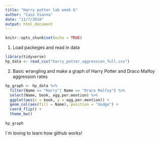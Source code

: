 ```yaml
---
title: "Harry potter lab week 6"
author: "Caio Vianna"
date: "11/7/2018"
output: html_document
---
```


```r
knitr::opts_chunk$set(echo = TRUE)
```

1. Load packeges and read in data

```r

library(tidyverse)
hp_data <- read_csv("harry_potter_aggression_full.csv")

```

2. Basic wrangling and make a graph of Harry Potter and Draco Malfoy aggression rates

```r

hp_graph <- hp_data %>% 
  filter(Name == "Harry"| Name == "Draco Malfoy") %>% 
  select(Name, book, agg.per.mention) %>% 
  ggplot(aes(x = book, y = agg.per.mention)) +
  geom_col(aes(fill = Name), position = "dodge") +
  coord_flip() +
  theme_bw()
  
hp_graph

```

I`m loving to learn how github works!




